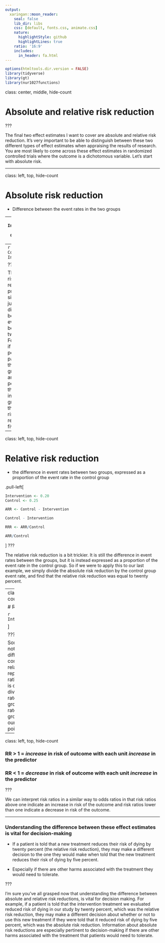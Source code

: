 ```yaml
---
output:
  xaringan::moon_reader:
    seal: false
    lib_dir: libs
    css: [default, fonts.css, animate.css]
    nature:
      highlightStyle: github
      highlightLines: true
    ratio: '16:9'
    includes:
      in_header: fa.html
---
```


```r
options(htmltools.dir.version = FALSE)
library(tidyverse)
library(gt)
library(nur1027functions)
```

class: center, middle, hide-count

# Absolute and relative risk reduction

???

The final two effect estimates I want to cover are absolute and relative risk reduction. It's very important to be able to distinguish between these two different types of effect estimates when appraising the results of research. You are most likely to come across these effect estimates in randomized controlled trials where the outcome is a dichotomous variable. Let's start with absolute risk.


---

class: left, top, hide-count


# Absolute risk reduction

- Difference between the event rates in the two groups

--
```r
Intervention <- 0.20
Control <- 0.25
```
--
```r
ARR <- Control - Intervention
```
```r
Control-Intervention
```


???


The absolute risk reduction is pretty simple. It's just the difference between the event rates between the two groups. For example, if twenty five percent of patients in the control group died and twenty percent of those in the intervention group died, the absolute risk reduction is five percent.


---

class: left, top, hide-count


# Relative risk reduction

- the difference in event rates between two groups, expressed as a proportion of the event rate in the control group

.pull-left[

```r
Intervention <- 0.20
Control <- 0.25
```

```r
ARR <- Control - Intervention
```

```r
Control - Intervention
```

```r
RRR <- ARR/Control
```

```r
ARR/Control
```

]
???

The relative risk reduction is a bit trickier. It is still the difference in event rates between the groups, but it is instead expressed as a proportion of the event rate in the control group. So if we were to apply this to our last example, we simply divide the absolute risk reduction by the control group event rate, and find that the relative risk reduction was equal to twenty percent. 

---
class: left, top, hide-count

# Risk ratio
.pull-left[
```r
Intervention <- 0.20
Control <- 0.25
```

```r
Intervention/Control
```

]


???

Something to also note is that a different and quite common way that relative risks are reported is as risk ratios. The risk ratio is calculated by dividing the event rate in the control group by the event rate of intervention group. The result for our example is zero point eight. 

---

class: left, top, hide-count

### RR > 1 = *increase* in risk of outcome with each unit *increase* in the predictor

### RR < 1 = *decrease* in risk of outcome with each unit *increase* in the predictor

???

We can interpret risk ratios in a similar way to odds ratios in that risk ratios above one indicate an increase in risk of the outcome and risk ratios lower than one indicate a decrease in risk of the outcome.

---

### Understanding the difference between these effect estimates is vital for decision-making

- If a patient is told that a new treatment reduces their risk of dying by twenty percent (the relative risk reduction), they may make a different decision to the one they would make when told that the new treatment reduces their risk of dying by five percent. 

- Especially if there are other harms associated with the treatment they would need to tolerate.


???

I'm sure you've all grasped now that understanding the difference between absolute and relative risk reductions, is vital for decision making. For example, if a patient is told that the intervention treatment we evaluated reduced risk of dying in our study by twenty percent, which was the relative risk reduction, they may make a different decision about whether or not to use this new treatment if they were told that it reduced risk of dying by five percent, which was the absolute risk reduction. Information about absolute risk reductions are especially pertinent to decision-making if there are other harms associated with the treatment that patients would need to tolerate. 
